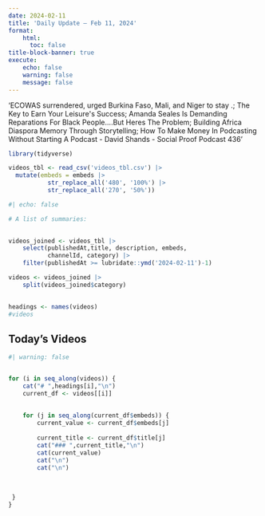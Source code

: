 ```yaml
---
date: 2024-02-11
title: 'Daily Update – Feb 11, 2024'
format: 
    html:
      toc: false
title-block-banner: true
execute:
    echo: false
    warning: false
    message: false
---
```

'ECOWAS surrendered, urged Burkina Faso, Mali, and Niger to stay .; The Key to Earn Your Leisure&#39;s Success; Amanda Seales Is Demanding Reparations For Black People....But Heres The Problem; Building Africa Diaspora Memory Through Storytelling; How To Make Money In Podcasting Without Starting A Podcast - David Shands - Social Proof Podcast 436'

```r

library(tidyverse)

videos_tbl <- read_csv('videos_tbl.csv') |> 
  mutate(embeds = embeds |> 
           str_replace_all('480', '100%') |> 
           str_replace_all('270', '50%'))

```

```r
#| echo: false

# A list of summaries:

 
videos_joined <- videos_tbl |> 
    select(publishedAt,title, description, embeds, 
           channelId, category) |> 
    filter(publishedAt >= lubridate::ymd('2024-02-11')-1)

videos <- videos_joined |>  
    split(videos_joined$category) 
    

headings <- names(videos)
#videos
```

## Today's Videos

::: panel-tabset
```r
#| warning: false


for (i in seq_along(videos)) {
    cat("# ",headings[i],"\n")
    current_df <- videos[[i]]
  
    
    for (j in seq_along(current_df$embeds)) {
        current_value <- current_df$embeds[j]
        
        current_title <- current_df$title[j]
        cat("### ",current_title,"\n")
        cat(current_value)
        cat("\n")
        cat("\n") 
         
         
         
 }
}
```
:::
